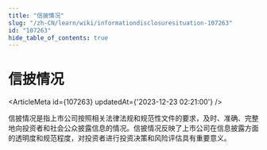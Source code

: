 ```yaml
---
title: "信披情况"
slug: "/zh-CN/learn/wiki/informationdisclosuresituation-107263"
id: "107263"
hide_table_of_contents: true
---
```



# 信披情况

<ArticleMeta id={107263} updatedAt={'2023-12-23 02:21:00'} />
<div className='border-solid border-b border-t-0 my-4 border-[var(--ifm-color-gray-300)]' />

信披情况是指上市公司按照相关法律法规和规范性文件的要求，及时、准确、完整地向投资者和社会公众披露信息的情况。信披情况反映了上市公司在信息披露方面的透明度和规范程度，对投资者进行投资决策和风险评估具有重要意义。

